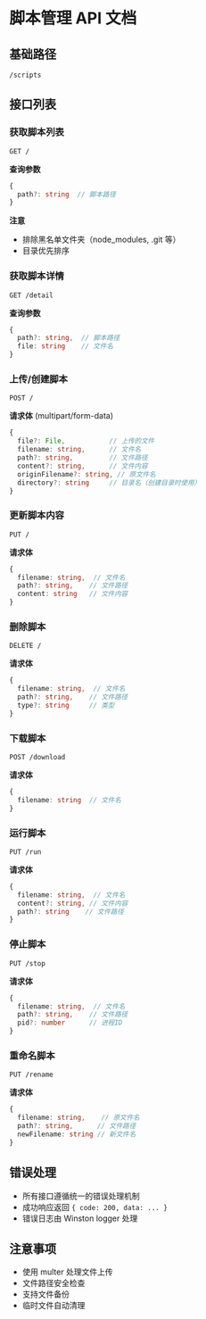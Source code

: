 # 脚本管理 API 文档

## 基础路径
`/scripts`

## 接口列表

### 获取脚本列表
```http
GET /
```

**查询参数**
```typescript
{
  path?: string  // 脚本路径
}
```

**注意**
- 排除黑名单文件夹（node_modules, .git 等）
- 目录优先排序

### 获取脚本详情
```http
GET /detail
```

**查询参数**
```typescript
{
  path?: string,  // 脚本路径
  file: string    // 文件名
}
```

### 上传/创建脚本
```http
POST /
```

**请求体** (multipart/form-data)
```typescript
{
  file?: File,           // 上传的文件
  filename: string,      // 文件名
  path?: string,         // 文件路径
  content?: string,      // 文件内容
  originFilename?: string, // 原文件名
  directory?: string     // 目录名（创建目录时使用）
}
```

### 更新脚本内容
```http
PUT /
```

**请求体**
```typescript
{
  filename: string,  // 文件名
  path?: string,    // 文件路径
  content: string   // 文件内容
}
```

### 删除脚本
```http
DELETE /
```

**请求体**
```typescript
{
  filename: string,  // 文件名
  path?: string,    // 文件路径
  type?: string     // 类型
}
```

### 下载脚本
```http
POST /download
```

**请求体**
```typescript
{
  filename: string  // 文件名
}
```

### 运行脚本
```http
PUT /run
```

**请求体**
```typescript
{
  filename: string,  // 文件名
  content?: string, // 文件内容
  path?: string    // 文件路径
}
```

### 停止脚本
```http
PUT /stop
```

**请求体**
```typescript
{
  filename: string,  // 文件名
  path?: string,    // 文件路径
  pid?: number      // 进程ID
}
```

### 重命名脚本
```http
PUT /rename
```

**请求体**
```typescript
{
  filename: string,    // 原文件名
  path?: string,      // 文件路径
  newFilename: string // 新文件名
}
```

## 错误处理
- 所有接口遵循统一的错误处理机制
- 成功响应返回 `{ code: 200, data: ... }`
- 错误日志由 Winston logger 处理

## 注意事项
- 使用 multer 处理文件上传
- 文件路径安全检查
- 支持文件备份
- 临时文件自动清理